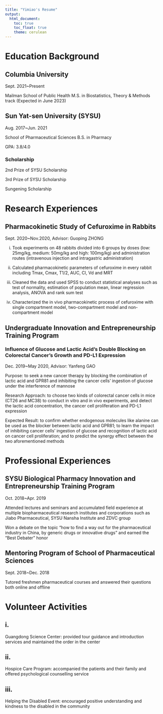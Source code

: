 ```yaml
---
title: "Yimiao's Resume"
output: 
  html_document:
    toc: true
    toc_float: true
    theme: cerulean
---
```


# Education Background

## Columbia University

Sept. 2021~Present

Mailman School of Public Health       M.S. in Biostatistics, Theory & Methods track (Expected in June 2023)

## Sun Yat-sen University (SYSU)

Aug. 2017~Jun. 2021

School of Pharmaceutical Sciences       B.S. in Pharmacy

GPA: 3.8/4.0

### Scholarship

2nd Prize of SYSU Scholarship

3rd Prize of SYSU Scholarship

Sungening Scholarship



# Research Experiences

## Pharmacokinetic Study of Cefuroxime in Rabbits

Sept. 2020~Nov.2020, Advisor: Guoping ZHONG

i. Took experiments on 48 rabbits divided into 6 groups by doses (low: 25mg/kg, medium: 50mg/kg and high: 100mg/kg) and administration routes (intravenous injection and intragastric administration)

ii. Calculated pharmacokinetic parameters of cefuroxime in every rabbit including Tmax, Cmax, T1/2, AUC, Cl, Vd and MRT

iii. Cleaned the data and used SPSS to conduct statistical analyses such as test of normality, estimation of population mean, linear regression analysis, ANOVA and rank sum test

iv. Characterized the in vivo pharmacokinetic process of cefuroxime with single compartment model, two-compartment model and non-compartment model

## Undergraduate Innovation and Entrepreneurship Training Program

### Influence of Glucose and Lactic Acid’s Double Blocking on Colorectal Cancer’s Growth and PD-L1 Expression

Dec. 2019~May 2020, Advisor: Yanfeng GAO

Purpose: to seek a new cancer therapy by blocking the combination of lactic acid and GPR81 and inhibiting the cancer cells’ ingestion of glucose under the interference of mannose

Research Approach: to choose two kinds of colorectal cancer cells in mice (CT26 and MC38) to conduct in vitro and in vivo experiments, and detect the lactic acid concentration, the cancer cell proliferation and PD-L1 expression

Expected Result: to confirm whether endogenous molecules like alanine can be used as the blocker between lactic acid and GPR81; to learn the impact of inhibiting cancer cells’ ingestion of glucose and recognition of lactic acid on cancer cell proliferation; and to predict the synergy effect between the two aforementioned methods




# Professional Experiences

## SYSU Biological Pharmacy Innovation and Entrepreneurship Training Program

Oct. 2018~Apr. 2019

Attended lectures and seminars and accumulated field experience at multiple biopharmaceutical research institutes and corporations such as Jiabo Pharmaceutical, SYSU Nansha Institute and ZDVC group

Won a debate on the topic “how to find a way out for the pharmaceutical industry in China, by generic drugs or innovative drugs” and earned the “Best Debater” honor

## Mentoring Program of School of Pharmaceutical Sciences

Sept. 2018~Dec. 2018

Tutored freshmen pharmaceutical courses and answered their questions both online and offline


# Volunteer Activities

## i.

Guangdong Science Center: provided tour guidance and introduction services and maintained the order in the center

## ii.

Hospice Care Program: accompanied the patients and their family and offered psychological counselling service

## iii.

Helping the Disabled Event: encouraged positive understanding and kindness to the disabled in the community